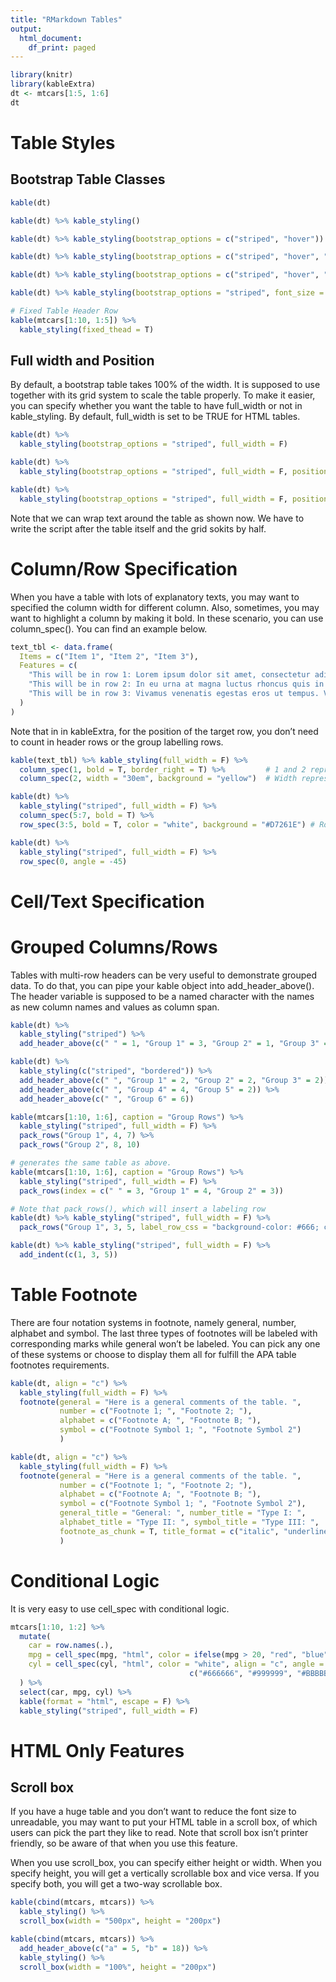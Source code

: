 ```yaml
---
title: "RMarkdown Tables"
output:
  html_document:
    df_print: paged
---
```



```r
library(knitr)
library(kableExtra)
dt <- mtcars[1:5, 1:6]
dt
```

# Table Styles
## Bootstrap Table Classes
```r
kable(dt)

kable(dt) %>% kable_styling()

kable(dt) %>% kable_styling(bootstrap_options = c("striped", "hover"))

kable(dt) %>% kable_styling(bootstrap_options = c("striped", "hover", "condensed"))

kable(dt) %>% kable_styling(bootstrap_options = c("striped", "hover", "condensed", "responsive"))

kable(dt) %>% kable_styling(bootstrap_options = "striped", font_size = 7)
```

```r
# Fixed Table Header Row
kable(mtcars[1:10, 1:5]) %>%
  kable_styling(fixed_thead = T)
```


## Full width and Position
By default, a bootstrap table takes 100% of the width. It is supposed to use together with its grid system to scale the table properly. To make it easier, you can specify whether you want the table to have  full_width or not in kable_styling. By default, full_width is set to be TRUE for HTML tables. 
```r
kable(dt) %>%
  kable_styling(bootstrap_options = "striped", full_width = F)

kable(dt) %>%
  kable_styling(bootstrap_options = "striped", full_width = F, position = "left")  # align the table to center, left or right

```

```r
kable(dt) %>%
  kable_styling(bootstrap_options = "striped", full_width = F, position = "float_right")
```
Note that we can wrap text around the table as shown now. We have to write the script after the table itself and the grid sokits by half. 



# Column/Row Specification
When you have a table with lots of explanatory texts, you may want to specified the column width for different column. Also, sometimes, you may want to highlight a column by making it bold. In these scenario, you can use column_spec(). You can find an example below.

```r
text_tbl <- data.frame(
  Items = c("Item 1", "Item 2", "Item 3"),
  Features = c(
    "This will be in row 1: Lorem ipsum dolor sit amet, consectetur adipiscing elit. Proin vehicula tempor ex. Morbi malesuada sagittis",
    "This will be in row 2: In eu urna at magna luctus rhoncus quis in nisl. Fusce in velit varius, posuere risus et, cursus augue. Duis",
    "This will be in row 3: Vivamus venenatis egestas eros ut tempus. Vivamus id est nisi. Aliquam molestie erat et sollicitudin vedgdkdj"
  )
)

```

Note that in in kableExtra, for the position of the target row, you don't need to count in header rows or the group labelling rows.

```r
kable(text_tbl) %>% kable_styling(full_width = F) %>%
  column_spec(1, bold = T, border_right = T) %>%         # 1 and 2 represents which column. Parameter Bold bolds the whole column 
  column_spec(2, width = "30em", background = "yellow")  # Width represents how long the column is  

kable(dt) %>%
  kable_styling("striped", full_width = F) %>%
  column_spec(5:7, bold = T) %>%
  row_spec(3:5, bold = T, color = "white", background = "#D7261E") # Row Spec!

kable(dt) %>%
  kable_styling("striped", full_width = F) %>%
  row_spec(0, angle = -45)
```

# Cell/Text Specification

# Grouped Columns/Rows
Tables with multi-row headers can be very useful to demonstrate grouped data. To do that, you can pipe your kable object into  add_header_above(). The header variable is supposed to be a named character with the names as new column names and values as column span. 
```r
kable(dt) %>%
  kable_styling("striped") %>%
  add_header_above(c(" " = 1, "Group 1" = 3, "Group 2" = 1, "Group 3" = 2))

kable(dt) %>%
  kable_styling(c("striped", "bordered")) %>%
  add_header_above(c(" ", "Group 1" = 2, "Group 2" = 2, "Group 3" = 2)) %>%
  add_header_above(c(" ", "Group 4" = 4, "Group 5" = 2)) %>%
  add_header_above(c(" ", "Group 6" = 6))

```


```r
kable(mtcars[1:10, 1:6], caption = "Group Rows") %>%
  kable_styling("striped", full_width = F) %>%
  pack_rows("Group 1", 4, 7) %>%
  pack_rows("Group 2", 8, 10)

# generates the same table as above.
kable(mtcars[1:10, 1:6], caption = "Group Rows") %>%
  kable_styling("striped", full_width = F) %>%
  pack_rows(index = c(" " = 3, "Group 1" = 4, "Group 2" = 3))

# Note that pack_rows(), which will insert a labeling row 
kable(dt) %>% kable_styling("striped", full_width = F) %>%
  pack_rows("Group 1", 3, 5, label_row_css = "background-color: #666; color: #fff;")

kable(dt) %>% kable_styling("striped", full_width = F) %>%
  add_indent(c(1, 3, 5))
```


# Table Footnote
There are four notation systems in footnote, namely general, number, alphabet and symbol. The last three types of footnotes will be labeled with corresponding marks while general won't be labeled. You can pick any one of these systems or choose to display them all for fulfill the APA table footnotes requirements. 
```r
kable(dt, align = "c") %>%
  kable_styling(full_width = F) %>%
  footnote(general = "Here is a general comments of the table. ",
           number = c("Footnote 1; ", "Footnote 2; "),
           alphabet = c("Footnote A; ", "Footnote B; "),
           symbol = c("Footnote Symbol 1; ", "Footnote Symbol 2")
           )

kable(dt, align = "c") %>%
  kable_styling(full_width = F) %>%
  footnote(general = "Here is a general comments of the table. ",
           number = c("Footnote 1; ", "Footnote 2; "),
           alphabet = c("Footnote A; ", "Footnote B; "),
           symbol = c("Footnote Symbol 1; ", "Footnote Symbol 2"),
           general_title = "General: ", number_title = "Type I: ",
           alphabet_title = "Type II: ", symbol_title = "Type III: ",
           footnote_as_chunk = T, title_format = c("italic", "underline")
           )
```

# Conditional Logic
It is very easy to use cell_spec with conditional logic.
```r
mtcars[1:10, 1:2] %>%
  mutate(
    car = row.names(.),
    mpg = cell_spec(mpg, "html", color = ifelse(mpg > 20, "red", "blue")),
    cyl = cell_spec(cyl, "html", color = "white", align = "c", angle = 45, background = factor(cyl, c(4, 6, 8), 
                                        c("#666666", "#999999", "#BBBBBB")))
  ) %>%
  select(car, mpg, cyl) %>%
  kable(format = "html", escape = F) %>%
  kable_styling("striped", full_width = F)
```



# HTML Only Features
## Scroll box
If you have a huge table and you don't want to reduce the font size to unreadable, you may want to put your HTML table in a scroll box, of which users can pick the part they like to read. Note that scroll box isn't printer friendly, so be aware of that when you use this feature.

When you use scroll_box, you can specify either height or width. When you specify height, you will get a vertically scrollable box and vice versa. If you specify both, you will get a two-way scrollable box.

```r
kable(cbind(mtcars, mtcars)) %>%
  kable_styling() %>%
  scroll_box(width = "500px", height = "200px")

kable(cbind(mtcars, mtcars)) %>%
  add_header_above(c("a" = 5, "b" = 18)) %>%
  kable_styling() %>%
  scroll_box(width = "100%", height = "200px")
```

